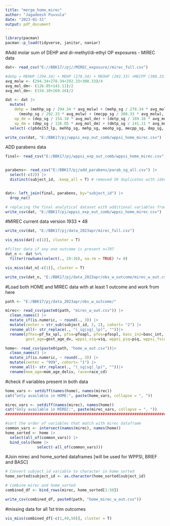 ```yaml
---
title: "merge_home_mirec"
author: "Jagadeesh Puvvula"
date: "2023-01-31"
output: pdf_document
---
```


```r
library(pacman)
pacman::p_load(tidyverse, janitor, naniar)
```


#Add molar sum of DEHP and di-methyl/di-ethyl OP exposures - MIREC data
```r
dat<- read_csv("E://BBK17//pj//MIREC_exposure//mirec_full.csv")

#dehp = MEHHP (294.34) + MEHP (278.34) + MEOHP (292.33) +MECPP (308.33) | mol. wt from pubchem
avg_molw <- (294.34+278.34+292.33+308.33)/4
avg_mol_dm<- (126.05+141.11)/2
avg_mol_de<- (154.10+169.16)/2

dat <- dat |>
  mutate(
    dehp = (mehhp_sg / 294.34 * avg_molw) + (mehp_sg / 278.34 * avg_molw) +
      (meohp_sg / 292.33 * avg_molw) + (mecpp_sg / 308.33 * avg_molw),
    op_de = (dep_sg / 154.10 * avg_mol_de) + (detp_sg / 169.16 * avg_mol_de),
    op_dm = (dmp_sg / 126.05 * avg_mol_dm) + (dmtp_sg / 141.11 * avg_mol_dm)) |>
  select(-c(pbde153_lp, mehhp_sg, mehp_sg, meohp_sg, mecpp_sg, dep_sg, detp_sg, dmp_sg, dmtp_sg))

write_csv(dat, "E:/BBK17/pj/wppsi_exp_out_comb/wppsi_home_mirec.csv")
```


ADD parabens data
```r
final<- read_csv("E:/BBK17/pj/wppsi_exp_out_comb/wppsi_home_mirec.csv")


parabens<- read_csv("E:/BBK17/pj/add_parabens/parab_sg_all.csv") |>
  select(-c(2)) |>
  distinct(subject_id, .keep_all = T) # removed 50 duplicates with identical values


dat<- left_join(final, parabens, by="subject_id") |>
  drop_na()

# replacing the final analytical dataset with additional variables from paraben
write_csv(dat, "E:/BBK17/pj/wppsi_exp_out_comb/wppsi_home_mirec.csv")
```


#MIREC current data version 1933 * 48 
```r
write_csv(dat, "E:/BBK17/pj/data_2023apr/mirec_full.csv")

vis_miss(dat[-c(1)], cluster = T)

#filter data if any one outcome is present n=707
dat_n <- dat %>% 
  filter(rowSums(select(., 29:36), na.rm = TRUE) != 0)

vis_miss(dat_n[-c(1)], cluster = T)

write_csv(dat_n, "E:/BBK17/pj/data_2023apr/obs_w_outcome/mirec_w_out.csv")
```

#Load both HOME and MIREC data with at least 1 outcome and work from here
```r
path <- "E:/BBK17/pj/data_2023apr/obs_w_outcome/"

mirec<- read_csv(paste0(path, "mirec_w_out.csv")) |>
  clean_names() |>
  mutate_if(is.numeric, ~ round(., 3)) |>
  mutate(center = str_sub(subject_id, 1, 2), cohort= "2") |>
  rename_all(~ str_replace(., "(_sg|sg|_lp)", ""))|>
  rename(pfhxs=pf_hx_spl, pfoa=pfoapl, pfos=pfospl, basc_inz=basc_int,
         gest_age=gest_age_dv, wppsi_viq=viq, wppsi_piq=piq, wppsi_fsiq=fsiq)

home<- read_csv(paste0(path, "home_w_out.csv"))|>
  clean_names() |>
  mutate_if(is.numeric, ~ round(., 3)) |>
  mutate(center = "999", cohort= "1") |>
  rename_all(~ str_replace(., "(_sg|sg|_lp)", ""))|>
  rename(mom_age=mom_age_deliv, race=race_cd)
```


#check if variables present in both data
```r
home_vars <- setdiff(names(home), names(mirec))
cat("only available in HOME:", paste(home_vars, collapse = ", "))

mirec_vars <- setdiff(names(mirec), names(home))
cat("only available in MIREC:", paste(mirec_vars, collapse = ", "))
################################################################################

#sort the order of variables that match with mirec dataframe
common_vars <- intersect(names(mirec), names(home))
home_sorted <- home |>
  select(all_of(common_vars)) |>
  bind_cols(home |>
              select(-all_of(common_vars)))
```

#Join mirec and home_sorted dataframes [will be used for WPPSI, BRIEF and BASC]
```r
# Convert subject_id variable to character in home_sorted
home_sorted$subject_id <- as.character(home_sorted$subject_id)

# Combine mirec and home_sorted
combined_df <- bind_rows(mirec, home_sorted[1:50])

write_csv(combined_df, paste0(path, "home_mirec_w_out.csv"))
```

#missing data for all 1st trim outcomes
```r
vis_miss(combined_df[-c(1,49,50)], cluster = T)
```







